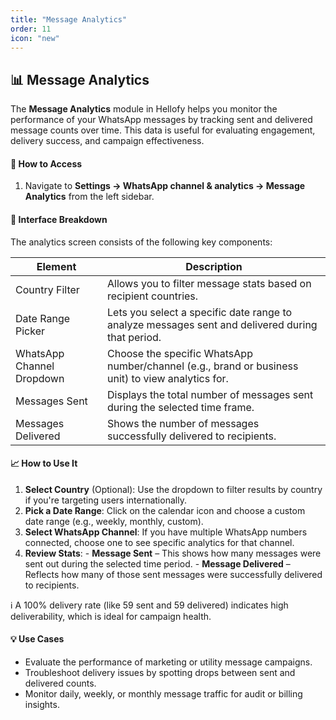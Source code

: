 ```yaml
---
title: "Message Analytics"
order: 11
icon: "new"
---
```


## 📊 Message Analytics

The **Message Analytics** module in Hellofy helps you monitor the performance of your WhatsApp messages by tracking sent and delivered message counts over time. This data is useful for evaluating engagement, delivery success, and campaign effectiveness.

#### 📍 How to Access

1. Navigate to **Settings → WhatsApp channel & analytics → Message Analytics** from the left sidebar.

#### 🧭 Interface Breakdown

The analytics screen consists of the following key components:

| Element                   | Description                                                                                       |
| ------------------------- | ------------------------------------------------------------------------------------------------- |
| Country Filter            | Allows you to filter message stats based on recipient countries.                                  |
| Date Range Picker         | Lets you select a specific date range to analyze messages sent and delivered during that period.  |
| WhatsApp Channel Dropdown | Choose the specific WhatsApp number/channel (e.g., brand or business unit) to view analytics for. |
| Messages Sent             | Displays the total number of messages sent during the selected time frame.                        |
| Messages Delivered        | Shows the number of messages successfully delivered to recipients.                                |

#### 📈 How to Use It

1. **Select Country** (Optional): Use the dropdown to filter results by country if you're targeting users internationally.
2. **Pick a Date Range**: Click on the calendar icon and choose a custom date range (e.g., weekly, monthly, custom).
3. **Select WhatsApp Channel**: If you have multiple WhatsApp numbers connected, choose one to see specific analytics for that channel.
4. **Review Stats**: - **Message Sent** – This shows how many messages were sent out during the selected time period. - **Message Delivered** – Reflects how many of those sent messages were successfully delivered to recipients.

<DefaultVector />

ℹ️ A 100% delivery rate (like 59 sent and 59 delivered) indicates high deliverability, which is ideal for campaign health.

#### 💡 Use Cases

- Evaluate the performance of marketing or utility message campaigns.
- Troubleshoot delivery issues by spotting drops between sent and delivered counts.
- Monitor daily, weekly, or monthly message traffic for audit or billing insights.
